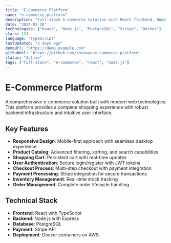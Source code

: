 ```yaml
---
title: "E-Commerce Platform"
name: "e-commerce-platform"
description: "Full-stack e-commerce solution with React frontend, Node.js backend, and PostgreSQL database. Features include user authentication, payment processing, and inventory management."
date: "2024-01-20"
technologies: ["React", "Node.js", "PostgreSQL", "Stripe", "Docker"]
stars: 124
language: "TypeScript"
lastUpdated: "2 days ago"
demoUrl: "https://demo.example.com"
githubUrl: "https://github.com/zhravan/e-commerce-platform"
status: "Active"
tags: ["full-stack", "e-commerce", "react", "node.js"]
---
```


# E-Commerce Platform

A comprehensive e-commerce solution built with modern web technologies. This platform provides a complete shopping experience with robust backend infrastructure and intuitive user interface.

## Key Features

- **Responsive Design**: Mobile-first approach with seamless desktop experience
- **Product Catalog**: Advanced filtering, sorting, and search capabilities
- **Shopping Cart**: Persistent cart with real-time updates
- **User Authentication**: Secure login/register with JWT tokens
- **Checkout Process**: Multi-step checkout with payment integration
- **Payment Processing**: Stripe integration for secure transactions
- **Inventory Management**: Real-time stock tracking
- **Order Management**: Complete order lifecycle handling

## Technical Stack

- **Frontend**: React with TypeScript
- **Backend**: Node.js with Express
- **Database**: PostgreSQL
- **Payment**: Stripe API
- **Deployment**: Docker containers on AWS